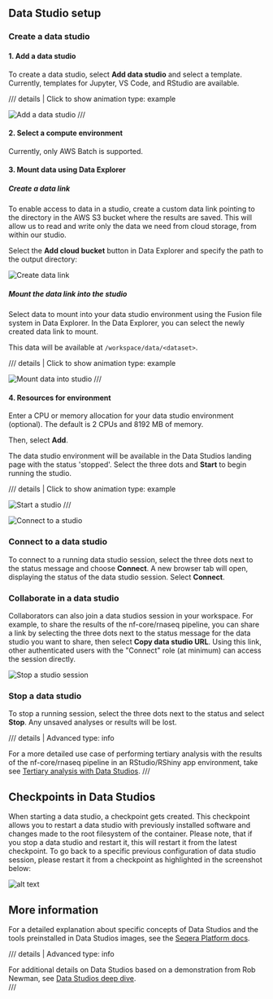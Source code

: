 ## Data Studio setup

### Create a data studio

#### 1. Add a data studio

To create a data studio, select **Add data studio** and select a template. Currently, templates for Jupyter, VS Code, and RStudio are available.


/// details | Click to show animation
    type: example

![Add a data studio](assets/create-data-studio.gif)
///

#### 2. Select a compute environment 

Currently, only AWS Batch is supported.

#### 3. Mount data using Data Explorer
##### Create a data link
To enable access to data in a studio, create a custom data link pointing to the directory in the AWS S3 bucket where the results are saved. This will allow us to read and write only the data we need from cloud storage, from within our studio.

Select the **Add cloud bucket** button in Data Explorer and specify the path to the output directory:

![Create data link](assets/create-a-data-link.png)

##### Mount the data link into the studio
Select data to mount into your data studio environment using the Fusion file system in Data Explorer. In the Data Explorer, you can select the newly created data link to mount.

This data will be available at `/workspace/data/<dataset>`.


/// details | Click to show animation
    type: example

![Mount data into studio](assets/mount-data-into-studio.gif)
///

#### 4. Resources for environment 

Enter a CPU or memory allocation for your data studio environment (optional). The default is 2 CPUs and 8192 MB of memory.

Then, select **Add**.

The data studio environment will be available in the Data Studios landing page with the status 'stopped'. Select the three dots and **Start** to begin running the studio.


/// details | Click to show animation
    type: example

![Start a studio](assets/start-studio.gif)
///


![Connect to a studio](assets/connect-to-studio.png)

### Connect to a data studio

To connect to a running data studio session, select the three dots next to the status message and choose **Connect**. A new browser tab will open, displaying the status of the data studio session. Select **Connect**.

### Collaborate in a data studio

Collaborators can also join a data studios session in your workspace. For example, to share the results of the nf-core/rnaseq pipeline, you can share a link by selecting the three dots next to the status message for the data studio you want to share, then select **Copy data studio URL**. Using this link, other authenticated users with the "Connect" role (at minimum) can access the session directly.

![Stop a studio session](assets/stop-a-studio.png)
### Stop a data studio

To stop a running session, select the three dots next to the status and select **Stop**. Any unsaved analyses or results will be lost.



/// details | Advanced
    type: info    

For a more detailed use case of performing tertiary analysis with the results of the nf-core/rnaseq pipeline in an RStudio/RShiny app environment, take see [Tertiary analysis with Data Studios](./011_tertiary_analysis_data_studios.md).
///

## Checkpoints in Data Studios

When starting a data studio, a checkpoint gets created. This checkpoint allows you to restart a data studio with previously installed software and changes made to the root filesystem of the container. Please note, that if you stop a data studio and restart it, this will restart it from the latest checkpoint. To go back to a specific previous configuration of data studio session, please restart it from a checkpoint as highlighted in the screenshot below:

![alt text](assets/data-studio-checkpoints.png)

## More information

For a detailed explanation about specific concepts of Data Studios and the tools preinstalled in Data Studios images, see the [Seqera Platform docs](https://docs.seqera.io/platform/23.4.0/data/data-studios).

/// details | Advanced
    type: info    

For additional details on Data Studios based on a demonstration from Rob Newman, see [Data Studios deep dive](./013_data_studios_deep_dive.md).  
///
